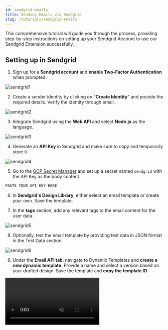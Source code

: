 ```yaml
---
id: sendgrid-emails
title: Sending Emails via Sendgrid
slug: /tutorials/sendgrid-emails
---
```




This comprehensive tutorial will guide you through the process, providing step-by-step instructions on setting up your Sendgrid Account to use our Sendgrid Extension successfully.

## Setting up in Sendgrid

1. Sign up for a **Sendgrid account** and **enable Two-Factor Authentication** when prompted.
<img src={sendgrid1} alt="sendgrid1" />

2. Create a sender identity by clicking on "**Create Identity**" and provide the required details. Verify the identity through email.
<img src={sendgrid2} alt="sendgrid2" />

3. Integrate Sendgrid using the **Web API** and select **Node.js** as the language.
<img src={sendgrid3} alt="sendgrid3" />

4. Generate an **API Key** in Sendgrid and make sure to copy and temporarily store it.
<img src={sendgrid4} alt="sendgrid4" />

5. Go to the [GCP Secret Manager](https://console.cloud.google.com/security/secret-manager) and set up a secret named `sendgrid` with the API Key as the body content.

```js
PASTE YOUR API KEY HERE
```

6. In **Sendgrid's Design Library**, either select an email template or create your own. Save the template.

7. In the **tags** section, add any relevant tags to the email content for the user data.
<img src={sendgrid5} alt="sendgrid5" />

8. Optionally, test the email template by providing test data in JSON format in the Test Data section.
<img src={sendgrid6} alt="sendgrid6" />

9. Under the **Email API tab**, navigate to Dynamic Templates and **create a new dynamic template**. Provide a name and select a version based on your drafted design. Save the template and **copy the template ID**.

<Video url={videoUrl} playing loop muted playsinline controls />


## Setting Up in Rowy

1. Create a table in Rowy with the appropriate fields to **store email-related data**.

2. Open the **Extensions** modal in Rowy and click on "**Add Extension**".

3. Select the "**Sendgrid Email**" extension and choose the **Trigger Types** and **Required Fields**.

4. Specify the sender's email address using the following format: `Jane<jane@gmail.com>`.

5. Add Recipient details and dynamic data under the personalizations field:

```js
personalizations: [
  {
    to: [{ name: row.name, email: row.email }],  // recipient
    dynamic_template_data: {
      "Sender_Email": "bhavya@rowy.io",
      "Sender_Name": "Bhavya"
    },  // template parameters
  },
],
```

6. Insert the copied Template ID into the `template_id` field:

```js
template_id: "0f0784cd-a03c-4c06-8028-32fb808f637a", // Sendgrid template ID
```

7. Click "Save" and "Deploy" to finalize the configuration.

## Example Extension Body

The final extension would look like this:

```js
const extensionBody: SendgridEmailBody = async({row, db, change, ref, logging}) => {
 
  logging.log("extensionBody started")
  
  // Import any NPM package needed
  // const lodash = require('lodash');
  
  return ({
    from: "Bhavya<bhavya@rowy.io>",   // send from field
    personalizations: [
      {
        to: [{ name: row.name, email: row.email }],  // recipient
        dynamic_template_data: {
          "Sender_Email": `${row.email}`,
          "Sender_Name": `${row.name}`
        },  // template parameters
      },
    ],
    template_id: "d-02b3cedfff664915998cf7c871fe0ad6",// sendgrid template ID
    categories: ["invites", "welcome"], // helper info to categorise sendgrid emails
    custom_args:{
      docPath:ref.path, // optional, reference to be used for tracking email events
      // add any other custom args you want to pass to sendgrid events here
    },
  })
  
}
```

:::tip Emails going to spam? 🛑
If your emails are consistently being classified as spam, you can try disabling the **Click Tracking** option in the email settings. This may help improve the deliverability of your emails.

<img src={sendgrid8} alt="sendgrid8" />
:::